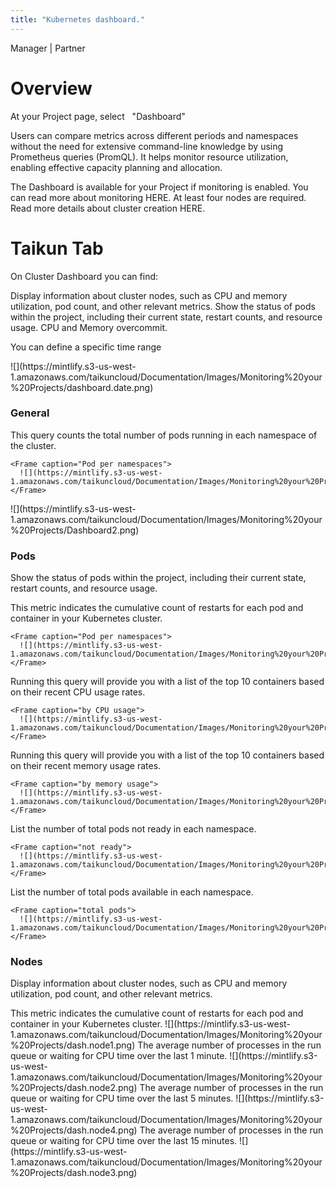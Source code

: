 ```yaml
---
title: "Kubernetes dashboard."
---
```


<Icon icon="user-tie" iconType="solid" /> Manager | <Icon icon="handshake" iconType="solid" /> Partner

# Overview

At your Project page, select   "Dashboard"

Users can compare metrics across different periods and namespaces without the need for extensive command-line knowledge by using Prometheus queries (PromQL). It helps monitor resource utilization, enabling effective capacity planning and allocation.

<CardGroup cols={2}>
  <Card title="Monitoring" icon="desktop" href="/content/components/card-group" horizontal>
    The Dashboard is available for your Project if monitoring is enabled. You can read more about monitoring HERE.
  </Card>

  <Card title="Cluster Creation" icon="plus" href="/content/components/card-group" horizontal>
    At least four nodes are required. Read more details about cluster creation HERE.
  </Card>
</CardGroup>

# Taikun Tab

On Cluster Dashboard you can find:

<AccordionGroup>
  <Accordion title="Node Overview" icon="share-nodes">
    Display information about cluster nodes, such as CPU and memory utilization, pod count, and other relevant metrics.
  </Accordion>

  <Accordion title="Pod Overview" icon="circle-nodes">
    Show the status of pods within the project, including their current state, restart counts, and resource usage.
  </Accordion>

  <Accordion title="Overcommitment" icon="microchip">
    CPU and Memory overcommit.
  </Accordion>
</AccordionGroup>

You can define a specific time range

<Frame caption="Time Range">
  ![](https://mintlify.s3-us-west-1.amazonaws.com/taikuncloud/Documentation/Images/Monitoring%20your%20Projects/dashboard.date.png)
</Frame>

### General

<AccordionGroup>
  <Accordion title="Number of pods per namespace">
    This query counts the total number of pods running in each namespace of the cluster.

    <Frame caption="Pod per namespaces">
      ![](https://mintlify.s3-us-west-1.amazonaws.com/taikuncloud/Documentation/Images/Monitoring%20your%20Projects/Dashboard1.png)
    </Frame>
  </Accordion>

  <Accordion title="Number of ready nodes">
    <Frame caption="Ready nodes">
      ![](https://mintlify.s3-us-west-1.amazonaws.com/taikuncloud/Documentation/Images/Monitoring%20your%20Projects/Dashboard2.png)
    </Frame>
  </Accordion>
</AccordionGroup>

### Pods

Show the status of pods within the project, including their current state, restart counts, and resource usage.

<AccordionGroup>
  <Accordion title="Pod restarts by namespaces">
    This metric indicates the cumulative count of restarts for each pod and container in your Kubernetes cluster.

    <Frame caption="Pod per namespaces">
      ![](https://mintlify.s3-us-west-1.amazonaws.com/taikuncloud/Documentation/Images/Monitoring%20your%20Projects/Dashboard3.png)
    </Frame>
  </Accordion>

  <Accordion title="Top 10 containers by CPU usage">
    Running this query will provide you with a list of the top 10 containers based on their recent CPU usage rates.

    <Frame caption="by CPU usage">
      ![](https://mintlify.s3-us-west-1.amazonaws.com/taikuncloud/Documentation/Images/Monitoring%20your%20Projects/dash.top.png)
    </Frame>
  </Accordion>

  <Accordion title="Top 10 containers by memory usage">
    Running this query will provide you with a list of the top 10 containers based on their recent memory usage rates.

    <Frame caption="by memory usage">
      ![](https://mintlify.s3-us-west-1.amazonaws.com/taikuncloud/Documentation/Images/Monitoring%20your%20Projects/dash.top10.png)
    </Frame>
  </Accordion>

  <Accordion title="Pods not ready">
    List the number of total pods not ready in each namespace.

    <Frame caption="not ready">
      ![](https://mintlify.s3-us-west-1.amazonaws.com/taikuncloud/Documentation/Images/Monitoring%20your%20Projects/dash6.png)
    </Frame>
  </Accordion>

  <Accordion title="Total pods">
    List the number of total pods available in each namespace.

    <Frame caption="total pods">
      ![](https://mintlify.s3-us-west-1.amazonaws.com/taikuncloud/Documentation/Images/Monitoring%20your%20Projects/dash7.png)
    </Frame>
  </Accordion>
</AccordionGroup>

### Nodes 

Display information about cluster nodes, such as CPU and memory utilization, pod count, and other relevant metrics.

<AccordionGroup>
  <Accordion title="Memory Load">
    This metric indicates the cumulative count of restarts for each pod and container in your Kubernetes cluster.
    <Frame caption="memory load">
      ![](https://mintlify.s3-us-west-1.amazonaws.com/taikuncloud/Documentation/Images/Monitoring%20your%20Projects/dash.node1.png)
    </Frame>
  </Accordion>

  <Accordion title="Node Load 1">
    The average number of processes in the run queue or waiting for CPU time over the last 1 minute.
    <Frame caption="Load by last minute">
      ![](https://mintlify.s3-us-west-1.amazonaws.com/taikuncloud/Documentation/Images/Monitoring%20your%20Projects/dash.node2.png)
    </Frame>
  </Accordion>
  
<Accordion title="Node Load 5">
    The average number of processes in the run queue or waiting for CPU time over the last 5 minutes.
    <Frame caption="Load by last 5 minutes">
      ![](https://mintlify.s3-us-west-1.amazonaws.com/taikuncloud/Documentation/Images/Monitoring%20your%20Projects/dash.node4.png)
    </Frame>
  </Accordion>
  
  <Accordion title="Node Load 15">
    The average number of processes in the run queue or waiting for CPU time over the last 15 minutes.
    <Frame caption="Load by last 15 minutes">
      ![](https://mintlify.s3-us-west-1.amazonaws.com/taikuncloud/Documentation/Images/Monitoring%20your%20Projects/dash.node3.png)
    </Frame>
  </Accordion>
</AccordionGroup>